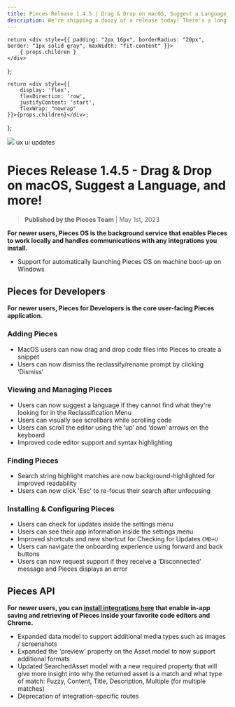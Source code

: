 ```yaml
---
title: Pieces Release 1.4.5 | Drag & Drop on macOS, Suggest a Language, and more!
description: We're shipping a doozy of a release today! There's a long list of integration changes, read more to find out what's new!
---
```


    return <div style={{ padding: "2px 16px", borderRadius: "20px", border: "1px solid gray", maxWidth: "fit-content" }}>
        { props.children }
    </div>
};

    return <div style={{
        display: 'flex',
        flexDirection: 'row',
        justifyContent: 'start',
        flexWrap: "nowrap"
    }}>{props.children}</div>;
};

<link rel="canonical" href="https://code.pieces.app/updates/pieces-release-1-4-5-drag-and-drop-suggest-and-more" />

![](https://uploads-ssl.webflow.com/6143afec68f555387049efb3/630d26192d137a83729ae7a9_ezgif_com-gif-maker4_8a3a27256583301c5cb28157859e9b5f_2000.png)
<Tag>ux ui updates</Tag>

# Pieces Release 1.4.5 - Drag & Drop on macOS, Suggest a Language, and more!
> **Published by the Pieces Team** | May 1st, 2023

**For newer users, Pieces OS is the background service that enables Pieces to work locally and handles communications with any integrations you install.**
- Support for automatically launching Pieces OS on machine boot-up on Windows

## Pieces for Developers
**For newer users, Pieces for Developers is the core user-facing Pieces application.**

### Adding Pieces
- MacOS users can now drag and drop code files into Pieces to create a snippet
- Users can now dismiss the reclassify/rename prompt by clicking ‘Dismiss’

### Viewing and Managing Pieces
- Users can now suggest a language if they cannot find what they're looking for in the Reclassification Menu
- Users can visually see scrollbars while scrolling code
- Users can scroll the editor using the ‘up’ and ‘down’ arrows on the keyboard
- Improved code editor support and syntax highlighting

### Finding Pieces
- Search string highlight matches are now background-highlighted for improved readability
- Users can now click 'Esc' to re-focus their search after unfocusing

### Installing & Configuring Pieces
- Users can check for updates inside the settings menu
- Users can see their app information inside the settings menu
- Improved shortcuts and new shortcut for Checking for Updates ```CMD+U```
- Users can navigate the onboarding experience using forward and back buttons
- Users can now request support if they receive a ‘Disconnected’ message and Pieces displays an error

## Pieces API
**For newer users, you can <a href="http://code.pieces.app/integrations" target="_blank" rel="noopener noreferrer">install integrations here</a> that enable in-app saving and retrieving of Pieces inside your favorite code editors and Chrome.**
- Expanded data model to support additional media types such as images / screenshots
- Expanded the 'preview' property on the Asset model to now support additional formats
- Updated SearchedAsset model with a new required property that will give more insight into why the returned asset is a match and what type of match: Fuzzy, Content, Title, Description, Multiple (for multiple matches)
- Deprecation of integration-specific routes
